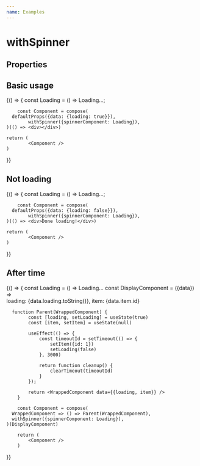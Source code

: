 ```yaml
---
name: Examples
---
```



# withSpinner

## Properties

<PropsTable of={withSpinner} />

## Basic usage

<Playground>
{() => {
		const Loading = () => <span>Loading...</span>;

		const Component = compose(
      defaultProps({data: {loading: true}}),
			withSpinner({spinnerComponent: Loading}),
    )(() => <div></div>)

    return (
    		<Component />
    )
}}
</Playground>

## Not loading

<Playground>
{() => {
		const Loading = () => <span>Loading...</span>;

		const Component = compose(
      defaultProps({data: {loading: false}}),
			withSpinner({spinnerComponent: Loading}),
    )(() => <div>Done loading!</div>)

    return (
    		<Component />
    )
}}
</Playground>

## After time

<Playground>
{() => {
		const Loading = () => <span>Loading...</span>
    const DisplayComponent = ({data}) => <div>loading: {data.loading.toString()}, item: {data.item.id}</div>

	  function Parent(WrappedComponent) {
			const [loading, setLoading] = useState(true)
			const [item, setItem] = useState(null)

			useEffect(() => {
				const timeoutId = setTimeout(() => {
					setItem({id: 1})
					setLoading(false)
				}, 3000)

				return function cleanup() {
					clearTimeout(timeoutId)
				}
			});

			return <WrappedComponent data={{loading, item}} />
		}

		const Component = compose(
      WrappedComponent => () => Parent(WrappedComponent),
      withSpinner({spinnerComponent: Loading}),
    )(DisplayComponent)

		return (
			<Component />
		)
}}
</Playground>
